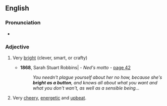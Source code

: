 ==English==

===Pronunciation===
* {{audio|en|En-au-bright as a button.ogg|Audio (AU)}}

===Adjective===
{{en-adj|-}}

# {{lb|en|simile}} Very [[bright]] (clever, smart, or crafty)
#* '''1868''', Sarah Stuart Robbins| - ''Ned's motto'' - [http://books.google.com/books?id=QNoBAAAAQAAJ&q=%22she's+bright+as+a+button%22&dq=%22she's+bright+as+a+button%22&lr=&pgis=1 page 42]
#*: ''You needn't plague yourself about her no how, because she's '''bright as a button''', and knows all about what you want and what you don't wan't, as well as a sensible being...''
# {{lb|en|simile}} Very [[cheery]], [[energetic]] and [[upbeat]].